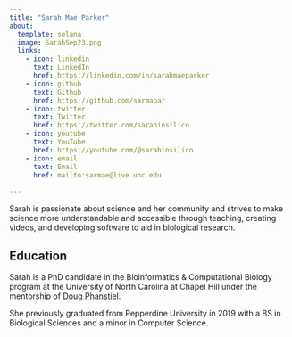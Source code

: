```yaml
---
title: "Sarah Mae Parker"
about:
  template: solana
  image: SarahSep23.png
  links:
    - icon: linkedin
      text: LinkedIn
      href: https://linkedin.com/in/sarahmaeparker
    - icon: github
      text: Github
      href: https://github.com/sarmapar
    - icon: twitter
      text: Twitter
      href: https://twitter.com/sarahinsilico
    - icon: youtube
      text: YouTube
      href: https://youtube.com/@sarahinsilico
    - icon: email
      text: Email
      href: mailto:sarmae@live.unc.edu
      
---
```


Sarah is passionate about science and her community and strives to make science more understandable and accessible through teaching, creating videos, and developing software to aid in biological research.

## Education

Sarah is a PhD candidate in the Bioinformatics & Computational Biology program at the University of North Carolina at Chapel Hill under the mentorship of [Doug Phanstiel](http://phanstiel-lab.med.unc.edu/ "Phanstiel Lab Website").

She previously graduated from Pepperdine University in 2019 with a BS in Biological Sciences and a minor in Computer Science.
